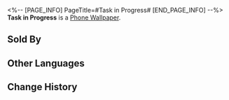 <%-- [PAGE_INFO]
PageTitle=#Task in Progress#
[END_PAGE_INFO] --%>
{{Item Infobox
|id          = 221006
|image       = Item Task in Progress.png{{subst:void|<!--$UPLOAD:<<SpriteOutput/ItemFigures/221006.png>-<Item Task in Progress.png>-<Item Icons>>-->}}
|type        = Phone Wallpaper
|invCategory = 
|rarity      = 4
|effect      = 
|description = After obtaining Phone wallpapers, they can be changed in the Phone function.
|source1     = [[Redeemable through Herta's Store]]
}}
{{Description|''"Hi everyone. Sorry I'm late, but that's not important. The weekly report for the Simulated Universe's new version is here. Let's hotfix any issues, and if there are no issues, we can adjourn."''<br />''"The data for Path grouping seems to have some deviation... However, the performance of the new research samples is acceptable."''<br />''"Conclusion: The research samples are showing signs of developing self-awareness, which poses significant risks. Adjustments should be made."''}}
'''Task in Progress''' is a [[Phone Wallpaper]].

==Sold By==
{{Shop Availability}}

==Other Languages==
{{Other Languages
|en   = Task in Progress
|zhs  = 课题进行时
|zht  = 課題進行時
|ja   = 研究進行中
|ko   = 프로젝트 진행 중
|es   = Tarea en progreso
|fr   = Projet en cours
|ru   = Рабочий проект
|th   = หัวข้อที่กำลังดำเนินการ
|vi   = Đề Tài Đang Thực Hiện
|de   = Thema in Bearbeitung
|id   = Saat Topik Berlangsung
|pt   = Tarefa em Progresso
}}

==Change History==
{{Change History|2.3}}